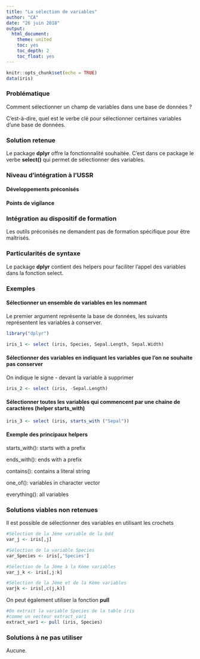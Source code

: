 ---
title: "La sélection de variables"
author: "CA"
date: "26 juin 2018"
output:
  html_document:
    theme: united
    toc: yes
    toc_depth: 2
    toc_float: yes
---

```{r setup, include=FALSE}
knitr::opts_chunk$set(echo = TRUE)
data(iris)
```

### Problématique

Comment sélectionner un champ de variables dans une base de données ?

C'est-à-dire, quel est le verbe clé pour sélectionner certaines variables d'une base de données.

### Solution retenue

Le package **dplyr** offre la fonctionnalité souhaitée.
C'est dans ce package le verbe **select()** qui permet de sélectionner des variables. 

### Niveau d'intégration à l'USSR

#### Développements préconisés



#### Points de vigilance



### Intégration au dispositif de formation

Les outils préconisés ne demandent pas de formation spécifique pour être maîtrisés.

### Particularités de syntaxe

Le package **dplyr** contient des helpers pour faciliter l'appel des variables dans la fonction select.

### Exemples

#### Sélectionner un ensemble de variables en les nommant

Le premier argument représente la base de données, les suivants représentent les variables à conserver.

```{r init,echo=FALSE,message=FALSE}
library("dplyr")
```

```{r select by name}

iris_1 <- select (iris, Species, Sepal.Length, Sepal.Width)

```

#### Sélectionner des variables en indiquant les variables que l'on ne souhaite pas conserver

On indique le signe - devant la variable à supprimer

```{r complémentaire}

iris_2 <- select (iris, -Sepal.Length)

```

#### Sélectionner toutes les variables qui commencent par une chaine de caractères (helper starts_with) 

```{r}

iris_3 <- select (iris, starts_with ("Sepal"))

```

#### Exemple des principaux helpers

starts_with(): starts with a prefix

ends_with(): ends with a prefix

contains(): contains a literal string

one_of(): variables in character vector

everything(): all variables

### Solutions viables non retenues

Il est possible de sélectionner des variables en utilisant les crochets

```{r crochets}

#Sélection de la Jème variable de la bdd
var_j <- iris[,j]

#Sélection de la variable Species
var_Species <- iris[,'Species']

#Sélection de la Jème à la Kème variables
var_j_k <- iris[,j:k]

#Sélection de la Jème et de la Kème variables
varjk <- iris[,c(j,k)]

```

On peut également utiliser la fonction **pull**

```{r pull}

#On extrait la variable Species de la table iris
#comme un vecteur extract_var1
extract_var1 <- pull (iris, Species)

```


### Solutions à ne pas utiliser

Aucune.
